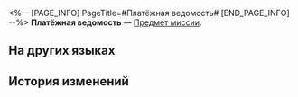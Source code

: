 <%-- [PAGE_INFO]
PageTitle=#Платёжная ведомость#
[END_PAGE_INFO] --%>
{{Предмет Инфобокс
|id          = 140248
|Изображение = Предмет Платёжная ведомость.png
|Тип         = Предмет миссии
|Инвентарь   = Миссии
|Редкость    = 3
|Эффект      = 
|Описание    = Платёжная ведомость работника причала по имени Афэн. В ней содержится информация о недавно полученной сумме кредитов от Корпорации межзвёздного мира, разделённой на несколько частей.
}}
'''Платёжная ведомость''' — [[Предмет миссии]].

==На других языках==
{{На других языках
|en   = Payment Record for Exhibits
|zhs  = 证物收支记录
|zht  = 證物進出紀錄
|ja   = 証拠品・収支記録
|ko   = 증거물 입출 기록
|es   = Registro de ingresos y pagos
|fr   = Relevé de compte
|ru   = Платёжная ведомость
|th   = บันทึกหลักฐานข้อมูลรายรับรายจ่าย
|vi   = Nhật Ký Giao Dịch Vật Chứng
|de   = Zahlungsaufzeichnungen für Ausstellungsstücke
|id   = Catatan Penerimaan dan Pengeluaran Barang Bukti
|pt   = Registro de Pagamento das Obras
}}

==История изменений==
{{История изменений|3.5}}
